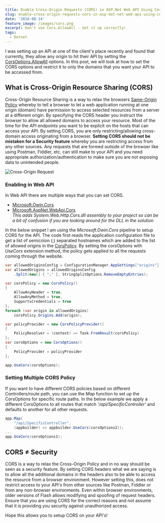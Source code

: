```yaml
---
title: Enable Cross-Origin Requests (CORS) in ASP.Net Web API Using CorsOptions
slug: enable-cross-origin-requests-cors-in-asp-dot-net-web-api-using-corsoptions
date: '2018-08-14'
feature_image: /images/cors.png
excerpt: Don't use Cors.AllowAll - Set it up correctly!
tags:
  - Dotnet
---
```

I was setting up an API at one of the client's place recently and found that currently, they allow any origin to hit their API by setting the [CorsOptions.AllowAll](https://msdn.microsoft.com/en-us/library/dn450212\(v=vs.113\).aspx) options. In this post, we will look at how to set the CORS options and restrict it to only the domains that you want your API to be accessed from.

## What is Cross-Origin Resource Sharing (CORS)

Cross-Origin Resource Sharing is a way to relax the browsers [Same-Origin Policy](https://developer.mozilla.org/en-US/docs/Web/Security/Same-origin_policy) whereby to tell a browser to let a web application running at one origin (domain) have permission to access selected resources from a server at a different origin. By specifying the CORS header you instruct the browser to allow all allowed domains to access your resource. Most of the time for the API endpoints you want to be explicit on the hosts that can access your API. By setting CORS, you are only restricting/allowing cross-domain access originating from a browser. **Setting CORS should not be mistaken for a Security feature** whereby you are restricting access from any other sources. Any requests that are formed outside of the browser like using Postman, Fiddler, etc. can still make to your API and you need appropriate authorization/authentication to make sure you are not exposing data to unintended people.

![Cross-Origin Request](/images/cors.png)

### Enabling in Web API

In Web API there are multiple ways that you can set CORS.

-   [Microsoft.Owin.Cors](https://www.nuget.org/packages/Microsoft.Owin.Cors/)
-   [Microsoft.AspNet.WebApi.Cors](https://www.nuget.org/packages/Microsoft.AspNet.WebApi.Cors)  
    _This adds _System.Web.Http.Cors.dll_ assembly to your project so can be a bit of confusion if you are looking around for the DLL in the solution_

In the below snippet I am using the _Microsoft.Owin.Cors_ pipeline to setup CORS for the API. The code first reads the application configuration file to get a list of semicolon (;) separated hostnames which are added to the list of allowed origins in the [CorsPolicy](https://docs.microsoft.com/en-us/previous-versions/aspnet/web-frameworks/dn726408\(v=vs.118\)). By setting the corsOptions with _UseCors_ extension method, the policy gets applied to all the requests coming through the website.

```csharp
var allowedOriginsConfig = ConfigurationManager.AppSettings["origins"];
var allowedOrigins = allowedOriginsConfig
    .Split(new[] { ";" }, StringSplitOptions.RemoveEmptyEntries);

var corsPolicy = new CorsPolicy()
{
    AllowAnyHeader = true,
    AllowAnyMethod = true,
    SupportsCredentials = true
};
foreach (var origin in allowedOrigins)
    corsPolicy.Origins.Add(origin);

var policyProvider = new CorsPolicyProvider()
{
    PolicyResolver = (context) => Task.FromResult(corsPolicy)
};
var corsOptions = new CorsOptions()
{
    PolicyProvider = policyProvider
};

app.UseCors(corsOptions);

```

### Setting Multiple CORS Policy

If you want to have different CORS policies based on different Controllers/route path, you can use the _Map_ function to set up the CorsOptions for specific route paths. In the below example we apply a different CorsOptions to all routes that match _'/api/SpecificController'_ and defaults to another for all other requests.

```csharp
app.Map(
    "/api/SpecificController",
    (appbuilder) => appbuilder.UseCors(corsOptions2));
...
app.UseCors(corsOptions1);

```

## CORS ≠ Security

CORS is a way to relax the Cross-Origin Policy and in no way should be seen as a security feature. By setting CORS headers what we are saying is to allow all the additional domains in the headers also to be able to access the resource from a browser environment. However setting this, does not restrict access to your API's from other sources like Postman, Fiddler or from any non-browser environments. Even within browser environments, older versions of Flash allows modifying and spoofing of request headers. Ensure that you are using CORS for the correct reasons and not assume that it is providing you security against unauthorized access.

Hope this allows you to setup CORS on your API's!
